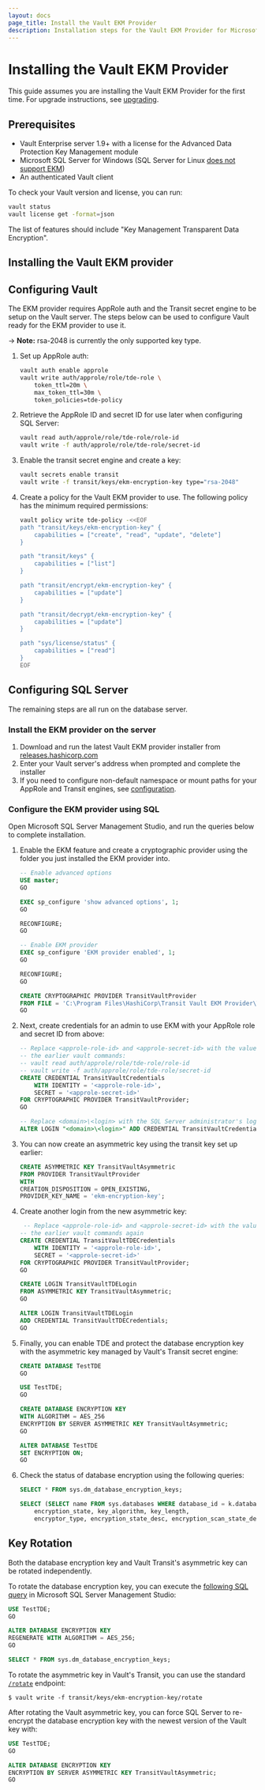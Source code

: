 ```yaml
---
layout: docs
page_title: Install the Vault EKM Provider
description: Installation steps for the Vault EKM Provider for Microsoft SQL Server.
---
```


# Installing the Vault EKM Provider

This guide assumes you are installing the Vault EKM Provider for the first time.
For upgrade instructions, see [upgrading](/docs/platform/mssql/upgrading).

## Prerequisites

* Vault Enterprise server 1.9+ with a license for the Advanced Data Protection Key Management module
* Microsoft SQL Server for Windows (SQL Server for Linux [does not support EKM][linux-ekm])
* An authenticated Vault client

To check your Vault version and license, you can run:

```bash
vault status
vault license get -format=json
```

The list of features should include "Key Management Transparent Data Encryption".

[linux-ekm]: https://docs.microsoft.com/en-us/sql/linux/sql-server-linux-editions-and-components-2019?view=sql-server-ver15#Unsupported

## Installing the Vault EKM provider

## Configuring Vault

The EKM provider requires AppRole auth and the Transit secret engine to be setup
on the Vault server. The steps below can be used to configure Vault ready for the
EKM provider to use it.

-> **Note:** rsa-2048 is currently the only supported key type.

1. Set up AppRole auth:

    ```bash
    vault auth enable approle
    vault write auth/approle/role/tde-role \
        token_ttl=20m \
        max_token_ttl=30m \
        token_policies=tde-policy
    ```

1. Retrieve the AppRole ID and secret ID for use later when configuring SQL Server:

    ```bash
    vault read auth/approle/role/tde-role/role-id
    vault write -f auth/approle/role/tde-role/secret-id
    ```

1. Enable the transit secret engine and create a key:

    ```bash
    vault secrets enable transit
    vault write -f transit/keys/ekm-encryption-key type="rsa-2048"
    ```

1. Create a policy for the Vault EKM provider to use. The following policy has
    the minimum required permissions:

    ```bash
    vault policy write tde-policy -<<EOF
    path "transit/keys/ekm-encryption-key" {
        capabilities = ["create", "read", "update", "delete"]
    }

    path "transit/keys" {
        capabilities = ["list"]
    }

    path "transit/encrypt/ekm-encryption-key" {
        capabilities = ["update"]
    }

    path "transit/decrypt/ekm-encryption-key" {
        capabilities = ["update"]
    }

    path "sys/license/status" {
        capabilities = ["read"]
    }
    EOF
    ```

## Configuring SQL Server

The remaining steps are all run on the database server.

### Install the EKM provider on the server

1. Download and run the latest Vault EKM provider installer from
  [releases.hashicorp.com](https://releases.hashicorp.com/vault-mssql-ekm-provider/)
1. Enter your Vault server's address when prompted and complete the installer
1. If you need to configure non-default namespace or mount paths for your AppRole and
   Transit engines, see [configuration](/docs/platform/mssql/configuration).

### Configure the EKM provider using SQL

Open Microsoft SQL Server Management Studio, and run the queries below to complete
installation.

1. Enable the EKM feature and create a cryptographic provider using the folder
   you just installed the EKM provider into.

    ```sql
    -- Enable advanced options
    USE master;
    GO

    EXEC sp_configure 'show advanced options', 1;
    GO

    RECONFIGURE;
    GO

    -- Enable EKM provider
    EXEC sp_configure 'EKM provider enabled', 1;
    GO

    RECONFIGURE;
    GO

    CREATE CRYPTOGRAPHIC PROVIDER TransitVaultProvider
    FROM FILE = 'C:\Program Files\HashiCorp\Transit Vault EKM Provider\TransitVaultEKM.dll'
    GO
    ```

1. Next, create credentials for an admin to use EKM with your AppRole role and
    secret ID from above:

    ```sql
    -- Replace <approle-role-id> and <approle-secret-id> with the values from
    -- the earlier vault commands:
    -- vault read auth/approle/role/tde-role/role-id
    -- vault write -f auth/approle/role/tde-role/secret-id
    CREATE CREDENTIAL TransitVaultCredentials
        WITH IDENTITY = '<approle-role-id>',
        SECRET = '<approle-secret-id>'
    FOR CRYPTOGRAPHIC PROVIDER TransitVaultProvider;
    GO

    -- Replace <domain>\<login> with the SQL Server administrator's login
    ALTER LOGIN "<domain>\<login>" ADD CREDENTIAL TransitVaultCredentials;
    ```

1. You can now create an asymmetric key using the transit key set up earlier:

    ```sql
    CREATE ASYMMETRIC KEY TransitVaultAsymmetric
    FROM PROVIDER TransitVaultProvider
    WITH
    CREATION_DISPOSITION = OPEN_EXISTING,
    PROVIDER_KEY_NAME = 'ekm-encryption-key';
    ```

1. Create another login from the new asymmetric key:

    ```sql
     -- Replace <approle-role-id> and <approle-secret-id> with the values from
    -- the earlier vault commands again
    CREATE CREDENTIAL TransitVaultTDECredentials
        WITH IDENTITY = '<approle-role-id>',
        SECRET = '<approle-secret-id>'
    FOR CRYPTOGRAPHIC PROVIDER TransitVaultProvider;
    GO

    CREATE LOGIN TransitVaultTDELogin
    FROM ASYMMETRIC KEY TransitVaultAsymmetric;
    GO

    ALTER LOGIN TransitVaultTDELogin
    ADD CREDENTIAL TransitVaultTDECredentials;
    GO
    ```

1. Finally, you can enable TDE and protect the database encryption key with
   the asymmetric key managed by Vault's Transit secret engine:

    ```sql
    CREATE DATABASE TestTDE
    GO

    USE TestTDE;
    GO

    CREATE DATABASE ENCRYPTION KEY
    WITH ALGORITHM = AES_256
    ENCRYPTION BY SERVER ASYMMETRIC KEY TransitVaultAsymmetric;
    GO

    ALTER DATABASE TestTDE
    SET ENCRYPTION ON;
    GO
    ```

1. Check the status of database encryption using the following queries:
    ```sql
    SELECT * FROM sys.dm_database_encryption_keys;

    SELECT (SELECT name FROM sys.databases WHERE database_id = k.database_id) as name,
        encryption_state, key_algorithm, key_length,
        encryptor_type, encryption_state_desc, encryption_scan_state_desc FROM sys.dm_database_encryption_keys k;

    ```

## Key Rotation

Both the database encryption key and Vault Transit's asymmetric key can be rotated independently.

To rotate the database encryption key, you can execute the
[following SQL query](https://docs.microsoft.com/en-us/sql/t-sql/statements/alter-database-encryption-key-transact-sql?view=azuresqldb-current)
in Microsoft SQL Server Management Studio:

```sql
USE TestTDE;
GO

ALTER DATABASE ENCRYPTION KEY
REGENERATE WITH ALGORITHM = AES_256;
GO

SELECT * FROM sys.dm_database_encryption_keys;
```

To rotate the asymmetric key in Vault's Transit, you can use the standard
[`/rotate`](/api-docs/secret/transit#rotate-key) endpoint:

```shell-session
$ vault write -f transit/keys/ekm-encryption-key/rotate
```

After rotating the Vault asymmetric key, you can force SQL Server to re-encrypt the database encryption
key with the newest version of the Vault key with:

```sql
USE TestTDE;
GO

ALTER DATABASE ENCRYPTION KEY
ENCRYPTION BY SERVER ASYMMETRIC KEY TransitVaultAsymmetric;
GO
```